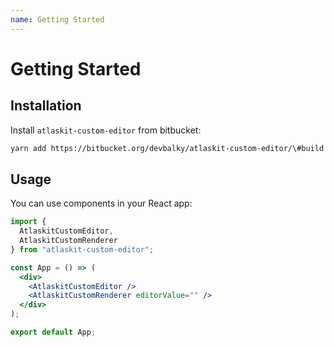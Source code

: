 ```yaml
---
name: Getting Started
---
```


# Getting Started

## Installation

Install `atlaskit-custom-editor` from bitbucket:

```sh
yarn add https://bitbucket.org/devbalky/atlaskit-custom-editor/\#build
```

## Usage

You can use components in your React app:

```jsx
import {
  AtlaskitCustomEditor,
  AtlaskitCustomRenderer
} from "atlaskit-custom-editor";

const App = () => (
  <div>
    <AtlaskitCustomEditor />
    <AtlaskitCustomRenderer editorValue="" />
  </div>
);

export default App;
```
